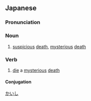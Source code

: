 ==Japanese==
{{ja-kanjitab|かい|し|yomi=on}}

===Pronunciation===
{{ja-pron|かいし|y=o}}

===Noun===
{{ja-noun|かいし}}

# [[suspicious]] [[death]], [[mysterious]] [[death]]

===Verb===
{{ja-verb-suru|tr=intrans|かいし}}
# [[die]] a [[mysterious]] [[death]]

====Conjugation====
{{ja-suru|かいし}}

[[Category:ja:Death|かいし]]